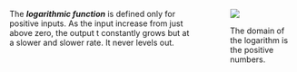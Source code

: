 

:::: {.columns}

::: {.column width="70%"}
The ***logarithmic function*** is defined only for positive inputs. As the input increase from just above zero, the output t constantly grows but at a slower and slower rate. It never levels out.

:::


::: {.column width="5%"}
:::

::: {.column width="25%"}
::: {#fig-logarithm-pb}
![](www/pb-log-gg.png)

The domain of the logarithm is the positive numbers. 

:::
:::
::::
